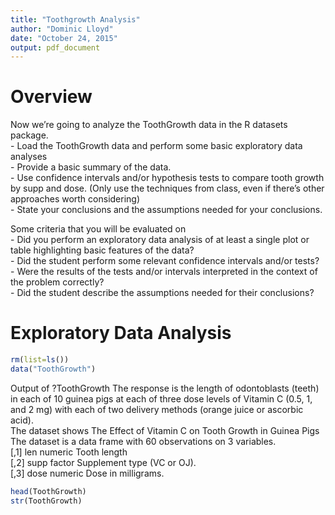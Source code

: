 ```yaml
---
title: "Toothgrowth Analysis"
author: "Dominic Lloyd"
date: "October 24, 2015"
output: pdf_document
---
```



# Overview
Now we're going to analyze the ToothGrowth data in the R datasets package.  
 - Load the ToothGrowth data and perform some basic exploratory data analyses  
 - Provide a basic summary of the data.  
 - Use confidence intervals and/or hypothesis tests to compare tooth growth by supp and dose. (Only use the techniques from class, even if there's other approaches worth considering)  
 - State your conclusions and the assumptions needed for your conclusions.  
  
Some criteria that you will be evaluated on  
 - Did you  perform an exploratory data analysis of at least a single plot or table highlighting basic features of the data?  
 - Did the student perform some relevant confidence intervals and/or tests?  
 - Were the results of the tests and/or intervals interpreted in the context of the problem correctly?  
 - Did the student describe the assumptions needed for their conclusions?  
  
# Exploratory Data Analysis
```r
rm(list=ls())
data("ToothGrowth")
```
Output of ?ToothGrowth
The response is the length of odontoblasts (teeth) in each of 10 guinea pigs at each of three dose levels of Vitamin C (0.5, 1, and 2 mg) with each of two delivery methods (orange juice or ascorbic acid).  
The dataset shows The Effect of Vitamin C on Tooth Growth in Guinea Pigs  
The dataset is a data frame with 60 observations on 3 variables.  
[,1]   len	 numeric	 Tooth length  
[,2]	 supp	 factor	 Supplement type (VC or OJ).  
[,3]	 dose	 numeric	 Dose in milligrams.  
```r
head(ToothGrowth)
str(ToothGrowth)
```


